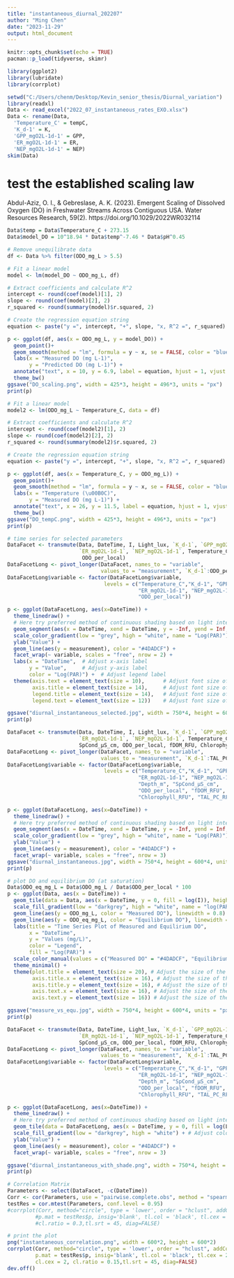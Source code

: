 ```yaml
---
title: "instantaneous_diurnal_202207"
author: "Ming Chen"
date: "2023-11-29"
output: html_document
---
```


```r
knitr::opts_chunk$set(echo = TRUE)
pacman::p_load(tidyverse, skimr)
```

```r
library(ggplot2)
library(lubridate)
library(corrplot)
```

```r
setwd("C:/Users/chenm/Desktop/Kevin_senior_thesis/Diurnal_variation")
library(readxl)
Data <- read_excel("2022_07_instantaneous_rates_EXO.xlsx")
Data <- rename(Data,
  'Temperature_C' = tempC,
  'K_d-1' = K,
  'GPP_mgO2L-1d-1' = GPP,
  'ER_mgO2L-1d-1' = ER,
  'NEP_mgO2L-1d-1' = NEP)
skim(Data)
```


# test the established scaling law 
Abdul-Aziz, O. I., & Gebreslase, A. K. (2023). Emergent Scaling of Dissolved Oxygen (DO) in Freshwater Streams Across Contiguous USA. Water Resources Research, 59(2). https://doi.org/10.1029/2022WR032114
```r
Data$temp = Data$Temperature_C + 273.15
Data$model_DO = 10^18.94 * Data$temp^-7.46 * Data$pH^0.45

# Remove unequilibrate data
df <- Data %>% filter(ODO_mg_L > 5.5)

# Fit a linear model
model <- lm(model_DO ~ ODO_mg_L, df)

# Extract coefficients and calculate R^2
intercept <- round(coef(model)[1], 2)
slope <- round(coef(model)[2], 2)
r_squared <- round(summary(model)$r.squared, 2)

# Create the regression equation string
equation <- paste("y =", intercept, "+", slope, "x, R^2 =", r_squared)

p <- ggplot(df, aes(x = ODO_mg_L, y = model_DO)) +
  geom_point()+
  geom_smooth(method = "lm", formula = y ~ x, se = FALSE, color = "blue") +  # Add linear regression line
  labs(x = "Measured DO (mg L-1)",
       y = "Predicted DO (mg L-1)") +
  annotate("text", x = 10, y = 6.9, label = equation, hjust = 1, vjust = 1, size = 4, color = "black") +  
  theme_bw()
ggsave("DO_scaling.png", width = 425*3, height = 496*3, units = "px")
print(p)
```

```r
# Fit a linear model
model2 <- lm(ODO_mg_L ~ Temperature_C, data = df)

# Extract coefficients and calculate R^2
intercept <- round(coef(model2)[1], 2)
slope <- round(coef(model2)[2], 2)
r_squared <- round(summary(model2)$r.squared, 2)

# Create the regression equation string
equation <- paste("y =", intercept, "+", slope, "x, R^2 =", r_squared)

p <- ggplot(df, aes(x = Temperature_C, y = ODO_mg_L)) +
  geom_point()+
  geom_smooth(method = "lm", formula = y ~ x, se = FALSE, color = "blue") +  # Add linear regression line
  labs(x = "Temperature (\u00B0C)",
       y = "Measured DO (mg L-1)") +
  annotate("text", x = 26, y = 11.5, label = equation, hjust = 1, vjust = 1, size = 4, color = "black") +  
  theme_bw()
ggsave("DO_tempC.png", width = 425*3, height = 496*3, units = "px")
print(p)
```

```r
# time series for selected parameters
DataFacet <- transmute(Data, DateTime, I, Light_lux, `K_d-1`, `GPP_mgO2L-1d-1`, 
                       `ER_mgO2L-1d-1`, `NEP_mgO2L-1d-1`, Temperature_C, pH,
                        ODO_per_local)
DataFacetLong <- pivot_longer(DataFacet, names_to = "variable",
                              values_to = "measurement", `K_d-1`:ODO_per_local)
DataFacetLong$variable <- factor(DataFacetLong$variable, 
                               levels = c("Temperature_C","K_d-1", "GPP_mgO2L-1d-1",
                                          "ER_mgO2L-1d-1", "NEP_mgO2L-1d-1", "pH", 
                                          "ODO_per_local"))

p <- ggplot(DataFacetLong, aes(x=DateTime)) +
  theme_linedraw() +
  # Here try preferred method of continuous shading based on light intensity 
  geom_segment(aes(x = DateTime, xend = DateTime, y = -Inf, yend = Inf, color = log(I))) +
  scale_color_gradient(low = "grey", high = "white", name = "Log(PAR)") +
  ylab("Value") + 
  geom_line(aes(y = measurement), color = "#4DADCF") +
  facet_wrap(~ variable, scales = "free", nrow = 2) +
  labs(x = "DateTime",  # Adjust x-axis label
       y = "Value",     # Adjust y-axis label
       color = "Log(PAR)") +  # Adjust legend label
  theme(axis.text = element_text(size = 10),      # Adjust font size of axis text
        axis.title = element_text(size = 14),     # Adjust font size of axis titles
        legend.title = element_text(size = 14),   # Adjust font size of legend title
        legend.text = element_text(size = 12))    # Adjust font size of legend text

ggsave("diurnal_instantaneous_selected.jpg", width = 750*4, height = 600*4, units = "px")
print(p)
```



```r
DataFacet <- transmute(Data, DateTime, I, Light_lux, `K_d-1`, `GPP_mgO2L-1d-1`, 
                       `ER_mgO2L-1d-1`, `NEP_mgO2L-1d-1`, Temperature_C, pH, Depth_m,
                       SpCond_μS_cm, ODO_per_local, fDOM_RFU, Chlorophyll_RFU, TAL_PC_RFU)
DataFacetLong <- pivot_longer(DataFacet, names_to = "variable",
                              values_to = "measurement", `K_d-1`:TAL_PC_RFU)
DataFacetLong$variable <- factor(DataFacetLong$variable, 
                               levels = c("Temperature_C","K_d-1", "GPP_mgO2L-1d-1",
                                          "ER_mgO2L-1d-1", "NEP_mgO2L-1d-1", "pH", 
                                          "Depth_m", "SpCond_μS_cm", 
                                          "ODO_per_local", "fDOM_RFU", 
                                          "Chlorophyll_RFU", "TAL_PC_RFU"))

p <- ggplot(DataFacetLong, aes(x=DateTime)) +
  theme_linedraw() +
  # Here try preferred method of continuous shading based on light intensity 
  geom_segment(aes(x = DateTime, xend = DateTime, y = -Inf, yend = Inf, color = log(I))) +
  scale_color_gradient(low = "grey", high = "white", name = "Log(PAR)") +
  ylab("Value") + 
  geom_line(aes(y = measurement), color = "#4DADCF") +
  facet_wrap(~ variable, scales = "free", nrow = 3)
ggsave("diurnal_instantaneous.jpg", width = 750*4, height = 600*4, units = "px")
print(p)
```

```r
# plot DO and equilibrium DO (at saturation)
Data$ODO_eq_mg_L = Data$ODO_mg_L / Data$ODO_per_local * 100
p <- ggplot(Data, aes(x = DateTime)) +
  geom_tile(data = Data, aes(x = DateTime, y = 0, fill = log(I)), height = Inf) +
  scale_fill_gradient(low = "darkgrey", high = "white", name = "log(PAR)") + # Adjust colors as needed
  geom_line(aes(y = ODO_mg_L, color = "Measured DO"), linewidth = 0.8) +
  geom_line(aes(y = ODO_eq_mg_L, color = "Equilibrium DO"), linewidth = 0.8) +
  labs(title = "Time Series Plot of Measured and Equilirium DO",
       x = "DateTime",
       y = "Values (mg/L)",
       color = "Legend",
       fill = "Log(PAR)") +
  scale_color_manual(values = c("Measured DO" = "#4DADCF", "Equilibrium DO" = "coral1")) +
  theme_minimal() +
  theme(plot.title = element_text(size = 20), # Adjust the size of the plot title
        axis.title.x = element_text(size = 16), # Adjust the size of the x-axis title
        axis.title.y = element_text(size = 16), # Adjust the size of the y-axis title
        axis.text.x = element_text(size = 16), # Adjust the size of the x-axis text
        axis.text.y = element_text(size = 16)) # Adjust the size of the y-axis text

ggsave("measure_vs_equ.jpg", width = 750*4, height = 600*4, units = "px")
print(p)
```


```r
DataFacet <- transmute(Data, DateTime, Light_lux, `K_d-1`, `GPP_mgO2L-1d-1`, 
                       `ER_mgO2L-1d-1`, `NEP_mgO2L-1d-1`, Temperature_C, pH, Depth_m,
                       SpCond_μS_cm, ODO_per_local, fDOM_RFU, Chlorophyll_RFU, TAL_PC_RFU)
DataFacetLong <- pivot_longer(DataFacet, names_to = "variable",
                              values_to = "measurement", `K_d-1`:TAL_PC_RFU)
DataFacetLong$variable <- factor(DataFacetLong$variable, 
                               levels = c("Temperature_C","K_d-1", "GPP_mgO2L-1d-1",
                                          "ER_mgO2L-1d-1", "NEP_mgO2L-1d-1", "pH", 
                                          "Depth_m", "SpCond_μS_cm", 
                                          "ODO_per_local", "fDOM_RFU", 
                                          "Chlorophyll_RFU", "TAL_PC_RFU"))

p <- ggplot(DataFacetLong, aes(x=DateTime)) +
  theme_linedraw() +
  # Here try preferred method of continuous shading based on light intensity 
  geom_tile(data = DataFacetLong, aes(x = DateTime, y = 0, fill = log(Light_lux)), height = Inf) +
  scale_fill_gradient(low = "darkgrey", high = "white") + # Adjust colors as needed
  ylab("Value") +
  geom_line(aes(y = measurement), color = "#4DADCF") +
  facet_wrap(~ variable, scales = "free", nrow = 3)

ggsave("diurnal_instantaneous_with_shade.png", width = 750*4, height = 600*4, units = "px")
print(p)
```


```r
# Correlation Matrix
Parameters <- select(DataFacet, -c(DateTime))
Corr <- cor(Parameters, use = "pairwise.complete.obs", method = "spearman")
testRes = cor.mtest(Parameters, conf.level = 0.95)
#corrplot(Corr, method="circle", type = 'lower', order = "hclust", addCoef.col = 'black',
         #p.mat = testRes$p, insig='blank', tl.col = 'black', tl.cex = 2,
         #cl.ratio = 0.3,tl.srt = 45, diag=FALSE)

# print the plot
png("instantaneous_correlation.png", width = 600*2, height = 600*2)
corrplot(Corr, method="circle", type = 'lower', order = "hclust", addCoef.col = 'black',
         p.mat = testRes$p, insig='blank', tl.col = 'black', tl.cex = 2,
         cl.cex = 2, cl.ratio = 0.15,tl.srt = 45, diag=FALSE)
dev.off()
```


